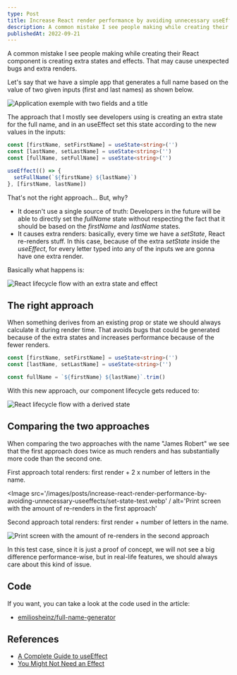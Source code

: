 ```yaml
---
type: Post
title: Increase React render performance by avoiding unnecessary useEffects
description: A common mistake I see people making while creating their React component is creating extra states and effects. That may cause unexpected bugs and extra renders.
publishedAt: 2022-09-21
---
```


A common mistake I see people making while creating their React component is creating extra states and effects. That may cause unexpected bugs and extra renders.

Let's say that we have a simple app that generates a full name based on the value of two given inputs (first and last names) as shown below.

<Image
  src='/images/posts/increase-react-render-performance-by-avoiding-unnecessary-useeffects/application.gif'
  alt='Application exemple with two fields and a title'
/>

The approach that I mostly see developers using is creating an extra state for the full name, and in an useEffect set this state according to the new values in the inputs:

```ts
const [firstName, setFirstName] = useState<string>('')
const [lastName, setLastName] = useState<string>('')
const [fullName, setFullName] = useState<string>('')

useEffect(() => {
  setFullName(`${firstName} ${lastName}`)
}, [firstName, lastName])
```

That's not the right approach… But, why?

- It doesn't use a single source of truth: Developers in the future will be able to directly set the _fullName_ state without respecting the fact that it should be based on the _firstName_ and _lastName_ states.
- It causes extra renders: basically, every time we have a _setState_, React re-renders stuff. In this case, because of the extra _setState_ inside the _useEffect_, for every letter typed into any of the inputs we are gonna have one extra render.

Basically what happens is:

<Image
  src='/images/posts/increase-react-render-performance-by-avoiding-unnecessary-useeffects/set-setate-flow.webp'
  alt='React lifecycle flow with an extra state and effect'
/>

## The right approach

When something derives from an existing prop or state we should always calculate it during render time. That avoids bugs that could be generated because of the extra states and increases performance because of the fewer renders.

```ts
const [firstName, setFirstName] = useState<string>('')
const [lastName, setLastName] = useState<string>('')

const fullName = `${firstName} ${lastName}`.trim()
```

With this new approach, our component lifecycle gets reduced to:

<Image
  src='/images/posts/increase-react-render-performance-by-avoiding-unnecessary-useeffects/derived-state-flow.webp'
  alt='React lifecycle flow with a derived state'
/>

## Comparing the two approaches

When comparing the two approaches with the name "James Robert" we see that the first approach does twice as much renders and has substantially more code than the second one.

First approach total renders: first render + 2 x number of letters in the name.

<Image src='/images/posts/increase-react-render-performance-by-avoiding-unnecessary-useeffects/set-state-test.webp' /
  alt='Print screen with the amount of re-renders in the first approach'
>

Second approach total renders: first render + number of letters in the name.

<Image
  src='/images/posts/increase-react-render-performance-by-avoiding-unnecessary-useeffects/derived-state-test.webp'
  alt='Print screen with the amount of re-renders in the second approach'
/>

In this test case, since it is just a proof of concept, we will not see a big difference performance-wise, but in real-life features, we should always care about this kind of issue.

## Code

If you want, you can take a look at the code used in the article:

- [emiliosheinz/full-name-generator](https://github.com/emiliosheinz/full-name-generator)

## References

- [A Complete Guide to useEffect](https://overreacted.io/a-complete-guide-to-useeffect)
- [You Might Not Need an Effect](https://react.dev/learn/you-might-not-need-an-effect)
